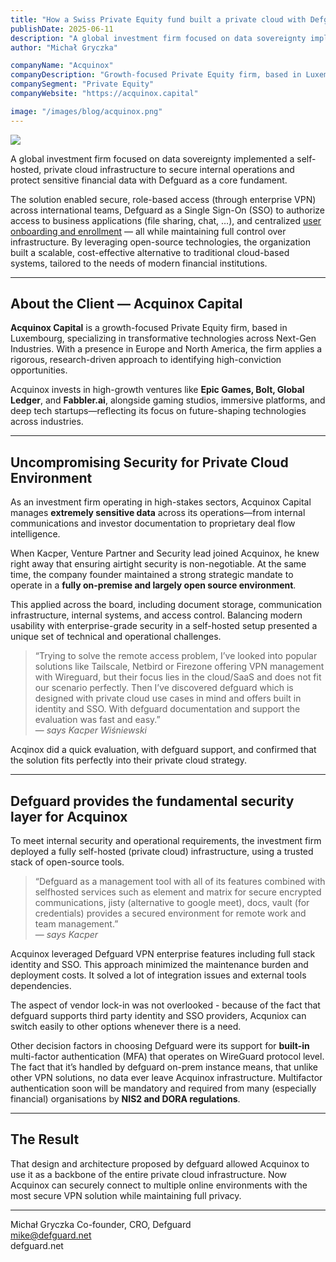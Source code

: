 ```yaml
---
title: "How a Swiss Private Equity fund built a private cloud with Defguard"
publishDate: 2025-06-11
description: "A global investment firm focused on data sovereignty implemented a self-hosted, private cloud infrastructure to secure internal operations and protect sensitive financial data with Defguard as a core fundament."
author: "Michał Gryczka"

companyName: "Acquinox"
companyDescription: "Growth-focused Private Equity firm, based in Luxembourg, specializing in transformative technologies."
companySegment: "Private Equity"
companyWebsite: "https://acquinox.capital"

image: "/images/blog/acquinox.png"
---
```


![](/images/blog/acquinox.png)

A global investment firm focused on data sovereignty implemented a self-hosted, private cloud infrastructure to secure internal operations and protect sensitive financial data with Defguard as a core fundament.

The solution enabled secure, role-based access (through enterprise VPN) across international teams, Defguard as a Single Sign-On (SSO) to authorize access to business applications (file sharing, chat, …), and centralized [user onboarding and enrollment](https://docs.defguard.net/help/enrollment) — all while maintaining full control over infrastructure. By leveraging open-source technologies, the organization built a scalable, cost-effective alternative to traditional cloud-based systems, tailored to the needs of modern financial institutions.


---

## About the Client — Acquinox Capital

**Acquinox Capital** is a growth-focused Private Equity firm, based in Luxembourg, specializing in transformative technologies across Next-Gen Industries. With a presence in Europe and North America, the firm applies a rigorous, research-driven approach to identifying high-conviction opportunities.  

Acquinox invests in high-growth ventures like **Epic Games, Bolt, Global Ledger**, and **Fabbler.ai**, alongside gaming studios, immersive platforms, and deep tech startups—reflecting its focus on future-shaping technologies across industries.

---

## Uncompromising Security for Private Cloud Environment

As an investment firm operating in high-stakes sectors, Acquinox Capital manages **extremely sensitive data** across its operations—from internal communications and investor documentation to proprietary deal flow intelligence.

When Kacper, Venture Partner and Security lead joined Acquinox, he knew right away that ensuring airtight security is non-negotiable. At the same time, the company founder maintained a strong strategic mandate to operate in a **fully on-premise and largely open source environment**.

This applied across the board, including document storage, communication infrastructure, internal systems, and access control. Balancing modern usability with enterprise-grade security in a self-hosted setup presented a unique set of technical and operational challenges.


> “Trying to solve the remote access problem, I’ve looked into popular solutions like Tailscale, Netbird or Firezone offering VPN management with Wireguard, but their focus lies in the cloud/SaaS and does not fit our scenario perfectly. Then I’ve discovered defguard which is designed with private cloud use cases in mind and offers built in identity and SSO. With defguard documentation and support the evaluation was fast and easy.”  
> — *says Kacper Wiśniewski*

Acqinox did a quick evaluation, with defguard support, and confirmed that the solution fits perfectly into their private cloud strategy.

---

## Defguard provides the fundamental security layer for Acquinox

To meet internal security and operational requirements, the investment firm deployed a fully self-hosted (private cloud) infrastructure, using a trusted stack of open-source tools.

> “Defguard as a management tool with all of its features combined with selfhosted services such as element and matrix for secure encrypted communications, jisty (alternative to google meet), docs, vault (for credentials) provides a secured environment for remote work and team management.”  
> — *says Kacper*

Acquinox leveraged Defguard VPN enterprise features including full stack identity and SSO. This approach minimized the maintenance burden and deployment costs. It solved a lot of integration issues and external tools dependencies.

The aspect of vendor lock-in was not overlooked - because of the fact that defguard supports third party identity and SSO providers, Acquniox can switch easily to other options whenever there is a need.

Other decision factors in choosing Defguard were its support for **built-in** multi-factor authentication (MFA) that operates on WireGuard protocol level. The fact that it’s handled by defguard on-prem instance means, that unlike other VPN solutions, no data ever leave Acquinox infrastructure. Multifactor authentication soon will be mandatory and required from many (especially financial) organisations by **NIS2 and DORA regulations**.


---

## The Result

That design and architecture proposed by defguard allowed Acquinox to use it as a backbone of the entire private cloud infrastructure. Now Acquinox can securely connect to multiple online environments with the most secure VPN solution while maintaining full privacy.


---

Michał Gryczka
Co-founder, CRO, Defguard  
mike@defguard.net  
defguard.net
